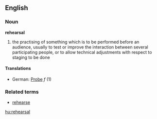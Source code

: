 ==English==
===Noun===
'''rehearsal'''
# the practising of something which is to be performed before an audience, usually to test or improve the interaction between several participating people, or to allow technical adjustments with respect to staging to be done
====Translations====
*German: [[Probe]] ''f'' (1)
===Related terms===
*[[rehearse]]

[[hu:rehearsal]]